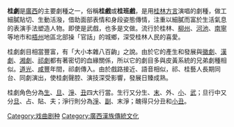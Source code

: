 {{Unreferenced|time=2020-12-27T15:48:14+00:00}}
{{中国国家级非物质文化遗产 
|名称 = 桂剧 
|序号 = 181
|编号项目 = Ⅳ—37 
|图片 = 
|分类 = 传统戏剧 
|申报地区或单位 = [[广西壮族自治区|广西壮族自治区]] 
|登录时间 = 2006年5月20日
|省区市 = 广西
}}
'''桂劇'''是[[廣西|廣西]]的主要劇種之一，俗稱'''桂戲'''或'''桂班戲'''，是用[[桂林|桂林]][[方言|方言]]演唱的劇種，做工細膩貼切、生動活潑，借助面部表情和身段姿態傳情，注重以細膩而富於生活氣息的表演手法塑造人物。即使是武戲，也多是文做。流行於桂林、[[柳州|柳州]]、[[河池|河池]]、[[南寧|南寧]]等地市和[[梧州|梧州]]地區北部操「官話」的城鄉，深受桂林人民的喜愛。

桂劇劇目相當豐富，有「大小本雜八百齣」之說。由於它的產生和發展與[[徽劇|徽劇]]、[[漢劇|漢劇]]、[[湘劇|湘劇]]、[[祁劇|祁劇]]都有著密切的血緣關係，所以它的劇目多與皮黃系統的兄弟劇種相似。[[道光|道光]]、[[咸豐_(年號)|咸豐]]年間，祁劇傳入。由於戲路接近、語音相似，祁、桂藝人長期同台、同劇演出，使桂劇聲腔、演技深受影響，發展日臻成熟。

桂劇角色分為[[生_(中國戲曲)|生]]、[[旦|旦]]、[[淨|淨]]、[[丑角|丑]]四大行當。生行又分生、[[末|末]]、外、[[小生|小]]、[[武生|武]]；旦行中又分[[正旦|旦]]、占、貼、夫；淨行則分為[[正淨|淨]]、[[副淨|副]]、末淨；醜得只分丑和[[小丑|小丑]]。
{{戲曲小作品}}
{{中国各地戏剧}}
[[Category:戏曲剧种|Category:戏曲剧种]]
[[Category:廣西漢族傳統文化|Category:廣西漢族傳統文化]]
{{DEFAULTSORT:G}}